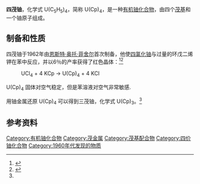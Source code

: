 {{Short description|An organouranium compound}}
{{chembox
| Verifiedfields = changed
| Watchedfields  = changed
| verifiedrevid  = 
| Name           = 
| ImageFile      = Tetrakis(cyclopentadienyl)uranium(IV)-3D-balls.png
| ImageSize      = 
| IUPACName      = Tetrakis(η<sup>5</sup>-cyclopentadienyl)uranium(IV)
| OtherNames     = Tetracyclopentadienyluranium<br>U(Cp)<sub>4</sub>
| SystematicName = 
| Section1       = {{Chembox Identifiers
| CASNo_Ref = {{cascite|correct|??}}
| CASNo =  1298-76-6
| ChemSpiderID_Ref = {{chemspidercite|changed|chemspider}}
| ChemSpiderID = 
| PubChem = 
| SMILES = c1ccc[cH-]1.c2ccc[cH-]2.c3ccc[cH-]3.c4ccc[cH-]4.[U+4]
 }}
| Section2       = {{Chembox Properties
| Formula = C<sub>20</sub>H<sub>20</sub>U
| MolarMass = 
| Appearance = 红色晶体
| Density = 
| MeltingPt = 
| BoilingPt = 
| Solubility = 
 }}
| Section3       = {{Chembox Hazards
| MainHazards = 
| FlashPt = 
| AutoignitionPt = 
 }}
| Section4       = 
| Section5       = 
| Section6       = 
}}
'''四茂铀'''，化学式 U(C<sub>5</sub>H<sub>5</sub>)<sub>4</sub>，简称 U(Cp)<sub>4</sub>，是一种[[有机铀化合物|有机铀化合物]]，由四个[[茂基|茂基]]和一个铀原子组成。

== 制备和性质 ==
四茂铀于1962年由[[恩斯特·奥托·菲舍尔|恩斯特·奥托·菲舍尔]]首次制备，他使[[四氯化铀|四氯化铀]]与过量的环戊二烯钾在苯中反应，并以6％的产率获得了红色晶体：<ref name="Seyferth2004">{{Cite journal|last=Seyferth|first=Dietmar|date=2004-07-01|title=Uranocene. The First Member of a New Class of Organometallic Derivatives of the f Elements|url=https://doi.org/10.1021/om0400705|journal=[[Organometallics|Organometallics]]|volume=23|issue=15|pages=3562–3583|doi=10.1021/om0400705|issn=0276-7333|doi-access=free}}</ref><ref>{{Cite journal|last=Fischer|first=Ernst Otto|last2=Hristidu|first2=Yani|date=1962-04-01|title=Notizen: Über Aromatenkomplexe von Metallen LVII. Uran-tetracyclopentadienyl|url=https://www.degruyter.com/view/journals/znb/17/4/article-p275.xml|journal=[[Zeitschrift_für_Naturforschung_B|Zeitschrift für Naturforschung B]]|volume=17|issue=4|pages=275–276|doi=10.1515/znb-1962-0410|issn=1865-7117}}</ref>

:UCl<sub>4</sub> + 4 KCp → U(Cp)<sub>4</sub> + 4 KCl

U(Cp)<sub>4</sub> 固体对空气稳定，但是苯溶液对空气非常敏感.

用铀金属还原 U(Cp)<sub>4</sub> 可以得到三茂铀，化学式 U(Cp)<sub>3</sub>。<ref name="Seyferth2004" />

==参考资料==
{{reflist}}

{{commons category|Tetrakis(cyclopentadienyl)uranium(IV)}}

{{铀化合物}}
{{茂金屬}}
{{Authority control}}
[[Category:有机铀化合物|Category:有机铀化合物]]
[[Category:茂金属|Category:茂金属]]
[[Category:茂基配合物|Category:茂基配合物]]
[[Category:四价铀化合物|Category:四价铀化合物]]
[[Category:1960年代发现的物质|Category:1960年代发现的物质]]